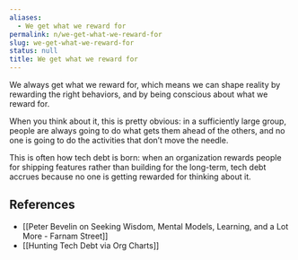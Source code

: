 ```yaml
---
aliases:
  - We get what we reward for
permalink: n/we-get-what-we-reward-for
slug: we-get-what-we-reward-for
status: null
title: We get what we reward for
---
```

We always get what we reward for, which means we can shape reality by rewarding the right behaviors, and by being conscious about what we reward for.

When you think about it, this is pretty obvious: in a sufficiently large group, people are always going to do what gets them ahead of the others, and no one is going to do the activities that don’t move the needle.

This is often how tech debt is born: when an organization rewards people for shipping features rather than building for the long-term, tech debt accrues because no one is getting rewarded for thinking about it.

## References

- [[Peter Bevelin on Seeking Wisdom, Mental Models, Learning, and a Lot More - Farnam Street]]
- [[Hunting Tech Debt via Org Charts]]

